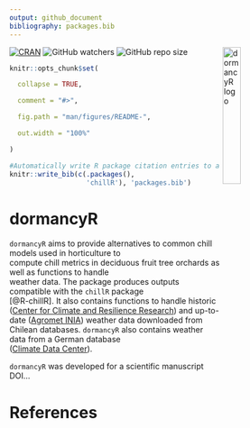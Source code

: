 ```yaml
---
output: github_document
bibliography: packages.bib
---
```


<img src="vignettes/dormancyR.png" alt = "dormancyR logo" align = "right" width = "25%" height = "25%"/>


<!-- badges: start -->
[![CRAN](https://www.r-pkg.org/badges/version/dormancyR)](https://CRAN.R-project.org/package=dormancyR)
![GitHub watchers](https://img.shields.io/github/watchers/EduardoFernandezC/dormancyR?label=Watch&style=social)
![GitHub repo size](https://img.shields.io/github/repo-size/EduardoFernandezC/dormancyR)
<!--![![R build status](https://github.com/EduardoFernandezC/dormancyR/workflows/R-CMD-check/badge.svg)](https://github.com/EduardoFernandezC/dormancyR)-->
<!-- badges: end -->


<!-- README.md is generated from README.Rmd. Please edit that file -->

  
```r

knitr::opts_chunk$set(

  collapse = TRUE,

  comment = "#>",

  fig.path = "man/figures/README-",

  out.width = "100%"

)

```


```r
#Automatically write R package citation entries to a .bib file
knitr::write_bib(c(.packages(), 
                   'chillR'), 'packages.bib')
```
# dormancyR

`dormancyR` aims to provide alternatives to common chill models used in horticulture to  
compute chill metrics in deciduous fruit tree orchards as well as functions to handle  
weather data. The package produces outputs compatible with the `chillR` package  
[@R-chillR]. It also contains functions to handle historic ([Center for Climate and Resilience Research](<https://www.cr2.cl>)) and up-to-date ([Agromet INIA](<https://www.agromet.cl/datos-historicos>)) weather data downloaded from  
Chilean databases. `dormancyR` also contains weather data from a German database  
([Climate Data Center](<https://cdc.dwd.de/portal/>)).

`dormancyR` was developed for a scientific manuscript DOI...

# References
